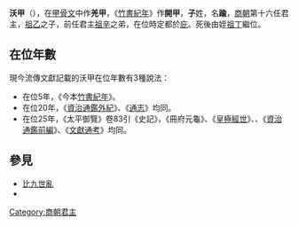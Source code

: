 '''沃甲'''（{{bd|？||？||catIdx=Z}}），在[[甲骨文|甲骨文]]中作'''羌甲'''，《[[竹書紀年|竹書紀年]]》作'''開甲'''，'''子'''姓，名'''踰'''，[[商朝|商朝]]第十六任君主，[[祖乙|祖乙]]之子，前任君主[[祖辛|祖辛]]之弟，在位時定都於[[庇|庇]]。死後由姪[[祖丁|祖丁]]繼位。

== 在位年數 ==
現今流傳文獻記載的沃甲在位年數有3種說法：

*在位5年，《今本[[竹書紀年|竹書紀年]]》。
*在位20年，《[[資治通鑑外紀|資治通鑑外紀]]》、《[[通志|通志]]》均同。
*在位25年，《太平御覽》卷83引《史記》，《冊府元龜》、《[[皇極經世|皇極經世]]》、、《[[資治通鑑前編|資治通鑑前編]]》、《[[文獻通考|文獻通考]]》均同。

==參見==
*[[比九世亂|比九世亂]]
*{{wikisource history link|史記|003|祖辛、沃甲、祖丁、南庚、陽甲}}
{{中国君主|兄[[祖辛|祖辛]]|兄([[祖辛|祖辛]])子/姪[[祖丁|祖丁]]|[[商朝君主列表|商朝國君]]|第16代}}
{{商朝君主}}

[[Category:商朝君主|Category:商朝君主]]